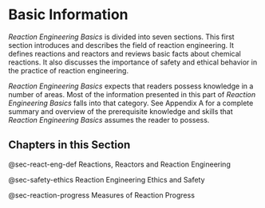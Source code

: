# Basic Information

*Reaction Engineering Basics* is divided into seven sections. This first section introduces and describes the field of reaction engineering. It defines reactions and reactors and reviews basic facts about chemical reactions. It also discusses the importance of safety and ethical behavior in the practice of reaction engineering.

*Reaction Engineering Basics* expects that readers possess knowledge in a number of areas. Most of the information presented in this part of *Reaction Engineering Basics* falls into that category. See Appendix A for a complete summary and overview of the prerequisite knowledge and skills that *Reaction Engineering Basics* assumes the reader to possess.

## Chapters in this Section

@sec-react-eng-def Reactions, Reactors and Reaction Engineering

@sec-safety-ethics Reaction Engineering Ethics and Safety

@sec-reaction-progress Measures of Reaction Progress